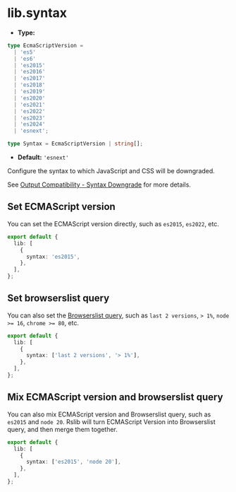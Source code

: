 # lib.syntax

- **Type:**

```ts
type EcmaScriptVersion =
  | 'es5'
  | 'es6'
  | 'es2015'
  | 'es2016'
  | 'es2017'
  | 'es2018'
  | 'es2019'
  | 'es2020'
  | 'es2021'
  | 'es2022'
  | 'es2023'
  | 'es2024'
  | 'esnext';

type Syntax = EcmaScriptVersion | string[];
```

- **Default:** `'esnext'`

Configure the syntax to which JavaScript and CSS will be downgraded.

See [Output Compatibility - Syntax Downgrade](/guide/advanced/output-compatibility) for more details.

## Set ECMAScript version

You can set the ECMAScript version directly, such as `es2015`, `es2022`, etc.

```ts title="rslib.config.ts"
export default {
  lib: [
    {
      syntax: 'es2015',
    },
  ],
};
```

## Set browserslist query

You can also set the [Browserslist query](https://browsersl.ist/), such as `last 2 versions`, `> 1%`, `node >= 16`, `chrome >= 80`, etc.

```ts title="rslib.config.ts"
export default {
  lib: [
    {
      syntax: ['last 2 versions', '> 1%'],
    },
  ],
};
```

## Mix ECMAScript version and browserslist query

You can also mix ECMAScript version and Browserslist query, such as `es2015` and `node 20`. Rslib will turn ECMAScript Version into Browserslist query, and then merge them together.

```ts title="rslib.config.ts"
export default {
  lib: [
    {
      syntax: ['es2015', 'node 20'],
    },
  ],
};
```
